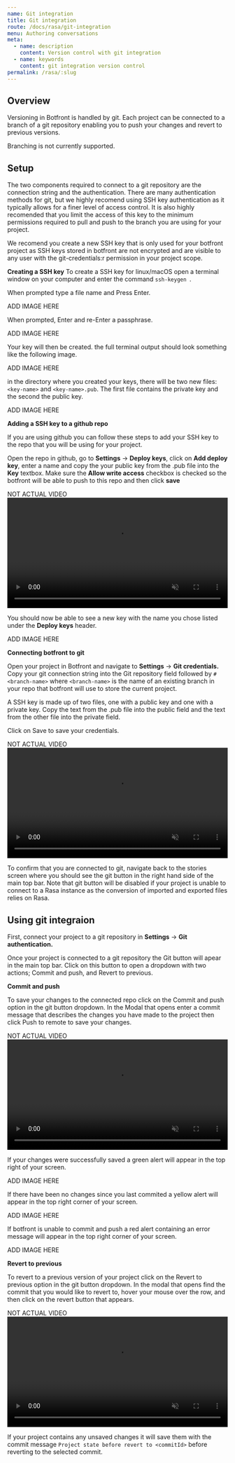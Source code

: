 ```yaml
---
name: Git integration
title: Git integration
route: /docs/rasa/git-integration
menu: Authoring conversations
meta:
  - name: description
    content: Version control with git integration
  - name: keywords
    content: git integration version control
permalink: /rasa/:slug
---
```


## Overview	

Versioning in Botfront is handled by git.
Each project can be connected to a branch of a git repository enabling you to push your changes and revert to previous versions.

Branching is not currently supported.

## Setup

The two components required to connect to a git repository are the connection string and the authentication.
There are many authentication methods for git, but we highly recomend using SSH key authentication as it typically allows for a finer level of access control.
It is also highly recomended that you limit the access of this key to the minimum permissions required to pull and push to the branch you are using for your project.

We recomend you create a new SSH key that is only used for your botfront project as SSH keys stored in botfront are not encrypted and are visible to any user with the git-credentials:r permission in your project scope.

**Creating a SSH key**
To create a SSH key for linux/macOS open a terminal window on your computer and enter the command ```ssh-keygen ```.

When prompted type a file name and Press Enter.

ADD IMAGE HERE

When prompted, Enter and re-Enter a passphrase.

ADD IMAGE HERE

Your key will then be created. the full terminal output should look something like the following image.

ADD IMAGE HERE

in the directory where you created your keys, there will be two new files: ```<key-name>``` and ```<key-name>.pub```. The first file contains the private key and the second the public key.

ADD IMAGE HERE

**Adding a SSH key to a github repo**

If you are using github you can follow these steps to add your SSH key to the repo that you will be using for your project.

Open the repo in github, go to **Settings** -> **Deploy keys**, click on **Add deploy key**, enter a name and copy the your public key from the .pub file into the **Key** textbox.
Make sure the **Allow write access** checkbox is checked so the botfront will be able to push to this repo and then click **save**

NOT ACTUAL VIDEO
<video autoplay muted loop width="100%" controls>
  <source src="../../../videos/tests/create_test_from_webchat.m4v" type="video/mp4"/>
  Your browser does not support the video tag.
</video>

You should now be able to see a new key with the name you chose listed under the **Deploy keys** header.

ADD IMAGE HERE

**Connecting botfront to git**

Open your project in Botfront and navigate to **Settings** -> **Git credentials.**
Copy your git connection string into the Git repository field followed by ```#<branch-name>``` where ```<branch-name>``` is the name of an existing branch in your repo that botfront will use to store the current project.

A SSH key is made up of two files, one with a public key and one with a private key. Copy the text from the .pub file into the public field and the text from the other file into the private field.

Click on Save to save your credentials.

NOT ACTUAL VIDEO
<video autoplay muted loop width="100%" controls>
  <source src="../../../videos/tests/create_test_from_webchat.m4v" type="video/mp4"/>
  Your browser does not support the video tag.
</video>

To confirm that you are connected to git, navigate back to the stories screen where you should see the git button in the right hand side of the main top bar.
Note that git button will be disabled if your project is unable to connect to a Rasa instance as the conversion of imported and exported files relies on Rasa.

## Using git integraion

First, connect your project to a git repository in **Settings** -> **Git authentication.**

Once your project is connected to a git repository the Git button will apear in the main top bar.
Click on this button to open a dropdown with two actions; Commit and push, and Revert to previous.

**Commit and push**

To save your changes to the connected repo click on the Commit and push option in the git button dropdown.
In the Modal that opens enter a commit message that describes the changes you have made to the project then click Push to remote to save your changes.

NOT ACTUAL VIDEO
<video autoplay muted loop width="100%" controls>
  <source src="../../../videos/tests/create_test_from_webchat.m4v" type="video/mp4"/>
  Your browser does not support the video tag.
</video>

If your changes were successfully saved a green alert will appear in the top right of your screen.

ADD IMAGE HERE

If there have been no changes since you last commited a yellow alert will appear in the top right corner of your screen.

ADD IMAGE HERE

If botfront is unable to commit and push a red alert containing an error message will appear in the top right corner of your screen.

ADD IMAGE HERE

**Revert to previous**

To revert to a previous version of your project click on the Revert to previous option in the git button dropdown.
In the modal that opens find the commit that you would like to revert to, hover your mouse over the row, and then click on the revert button that appears.

NOT ACTUAL VIDEO
<video autoplay muted loop width="100%" controls>
  <source src="../../../videos/tests/create_test_from_webchat.m4v" type="video/mp4"/>
  Your browser does not support the video tag.
</video>

If your project contains any unsaved changes it will save them with the commit message ```Project state before revert to <commitId>``` before reverting to the selected commit.
